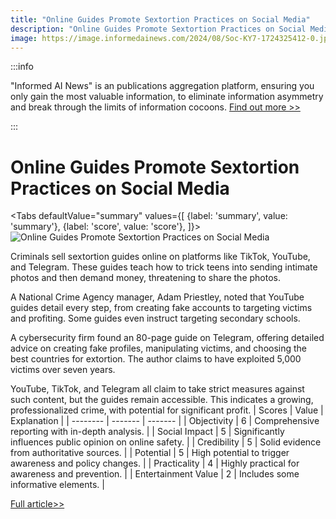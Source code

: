 ```yaml
---
title: "Online Guides Promote Sextortion Practices on Social Media"
description: "Online Guides Promote Sextortion Practices on Social Media"
image: https://image.informedainews.com/2024/08/Soc-KY7-1724325412-0.jpg
---
```



:::info

"Informed AI News" is an publications aggregation platform, ensuring you only gain the most valuable information, to eliminate information asymmetry and break through the limits of information cocoons.  [Find out more >>](/)

:::

# Online Guides Promote Sextortion Practices on Social Media


<Tabs
	defaultValue="summary"
	values={[
	{label: 'summary', value: 'summary'},
	{label: 'score', value: 'score'},
]}>
<TabItem value="summary">
<img
  src="https://image.informedainews.com/2024/08/Soc-KY7-1724325412-0.jpg"
  alt="Online Guides Promote Sextortion Practices on Social Media"
/>



Criminals sell sextortion guides online on platforms like TikTok, YouTube, and Telegram. These guides teach how to trick teens into sending intimate photos and then demand money, threatening to share the photos.

A National Crime Agency manager, Adam Priestley, noted that YouTube guides detail every step, from creating fake accounts to targeting victims and profiting. Some guides even instruct targeting secondary schools.

A cybersecurity firm found an 80-page guide on Telegram, offering detailed advice on creating fake profiles, manipulating victims, and choosing the best countries for extortion. The author claims to have exploited 5,000 victims over seven years.

YouTube, TikTok, and Telegram all claim to take strict measures against such content, but the guides remain accessible. This indicates a growing, professionalized crime, with potential for significant profit.
</TabItem>
<TabItem value="score">
	| Scores     | Value   | Explanation |
	| -------- | ------- | ------- |
	| Objectivity  | 6    | Comprehensive reporting with in-depth analysis.    |
	| Social Impact | 5     | Significantly influences public opinion on online safety.    |
	| Credibility    | 5    | Solid evidence from authoritative sources.    |
	| Potential    | 5    | High potential to trigger awareness and policy changes.    |
	| Practicality    | 4    | Highly practical for awareness and prevention.    |
	| Entertainment Value    | 2    | Includes some informative elements.    |
</TabItem>
</Tabs>

[Full article>>](https://www.theguardian.com/uk-news/article/2024/aug/22/video-sextortion-guides-and-manuals-found-on-tiktok-and-youtube)
